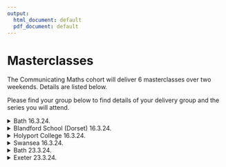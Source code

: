 ```yaml
---
output:
  html_document: default
  pdf_document: default
---
```

# Masterclasses{-}
<!-- This is a spoiler in gitbook, html and epub formats, and normal text otherwise. -->

The Communicating Maths cohort will deliver 6 masterclasses over two weekends. Details are listed below.


Please find your group below to find details of your delivery group and the series you will attend.

<details>
<summary>Bath 16.3.24. </summary> 

::: {.information data-latex=""}
**Date:** *16.3.24*.

**Time:** *10:00-12:30*.

**Location:** *Bath University Campus*.

**Audience:** *Year 9, approx 100 participants*.

**University Mentor:** *Tam*.

**Masterclass Contact** *Chris Budd mascjb@bath.ac.uk*.

**Group Members:** *Jessica Smith, Freya Ong, Jamie Goas, Jon Stevens, Manasi Gaur and Mencia Berganza Zaragoza.*

**Initial pitch:** This group will pitch their initial ideas for their masterclass to the rest of the group at 12:20 on 7/3/24. You should prepare a 10 minute overview of your masterclass showing any relevant material. After this, you can expect to receive questions and feedback from your lecturers and peers for approx 10 minutes.

**Feedback:** After you have delivered your Masterclass you will receive verbal feedback, to support your written evaluation. This will be given by your mentor, who observed. Feedback slots will be approx 20 minutes long on 28/3/24. You will be expected to ask your mentor reflective questions to support your evaluation.

:::
</details>

<details>
<summary>Blandford School (Dorset) 16.3.24. </summary> 


::: {.information data-latex=""}
**Date:** *16.3.24*.

**Time:** *?*.

**Location:** *Blandford School*.

**Audience:** *?*.

**University Mentor:** *Ben*.

**Masterclass Contact** *Beth Hunt bhunt@blandfordschool.org.uk*.

**Group Members:** *Addie Baker, Julija Kazlauskaite,Oscar Harte, Ameen Hassan, Olivia Clarkson (Driver).*

**Initial pitch:** This group will pitch their initial ideas for their masterclass to the rest of the group at 12:40 on 7/3/24. You should prepare a 10 minute overview of your masterclass showing any relevant material. After this, you can expect to receive questions and feedback from your lecturers and peers for approx 10 minutes.

**Feedback:** After you have delivered your Masterclass you will receive verbal feedback, to support your written evaluation. This will be given by your mentor, who observed. Feedback slots will be approx 20 minutes long on 28/3/24. You will be expected to ask your mentor reflective questions to support your evaluation.

:::
</details>

<details>
<summary>Holyport College 16.3.24. </summary> 

::: {.information data-latex=""}
**Date:** *16.3.24*.

**Time:** *9:30-12:00*.

**Location:** *Holyport College*.

**Audience:** *Year 9, approx 45 participants*.

**University Mentor:** *Waleed (your assessor will be Sam Durbin from the Ri sdurbin@ri.ac.uk)*.

**Masterclass Contact** *Daniel Hubbard d.hubbard@holyportcollege.org.uk and Aisha Saeed a.saeed@holyportcollege.org.uk*.

**Group Members:** *Ethan Attwood, Hadiyah Qureshi, Matthew Hall, Ellie Smyth (Driver), Will Carpenter (Driver).*

**Initial pitch:** This group will pitch their initial ideas for their masterclass to the rest of the group at 12:20 on 8/3/24. You should prepare a 10 minute overview of your masterclass showing any relevant material. After this, you can expect to receive questions and feedback from your lecturers and peers for approx 10 minutes.

**Feedback:** After you have delivered your Masterclass you will receive verbal feedback, to support your written evaluation. This will be given by your assessor (Samantha Durbin), who observed. Feedback slots will be approx 20 minutes long on or around the 28/3/24, time mutually agreed. You will be expected to ask your assessor reflective questions to support your evaluation.
:::
</details>

<details>
<summary>Swansea 16.3.24. </summary> 


::: {.information data-latex=""}
**Date:** *16.3.24*.

**Time:** *?*.

**Location:** *Swansea University Campus*.

**Audience:** *?*.

**University Mentor:** *Waleed*.

**Masterclass Contact** *Sofya Lyakhova s.lyakhova@swansea.ac.uk*.

**Group Members:** *Ajay Bater, Jenna Benbow, Nina Peric, Dandan Zhang, Dylan Flanagan (Driver).*

**Initial pitch:** This group will pitch their initial ideas for their masterclass to the rest of the group at 12:40 on 8/3/24. You should prepare a 10 minute overview of your masterclass showing any relevant material. After this, you can expect to receive questions and feedback from your lecturers and peers for approx 10 minutes.

**Feedback:** After you have delivered your Masterclass you will receive verbal feedback, to support your written evaluation. This will be given by your mentor, who observed. Feedback slots will be approx 20 minutes long on 28/3/24. You will be expected to ask your mentor reflective questions to support your evaluation.

:::
</details>

<details>
<summary>Bath 23.3.24. </summary> 


::: {.information data-latex=""}
**Date:** *23.3.24*.

**Time:** *10:00-12:30*.

**Location:** *Bath University Campus*.

**Audience:** *Year 9, approx 100 participants*.

**University Mentor:** *Ben*.

**Masterclass Contact** *Chris Budd mascjb@bath.ac.uk*.

**Group Members:** *Alfie Robinson, Emily Howard, Kieran Breathnach, Liam Jones, Marta Breton de la Cierva, Leila Ingram-Smith*

**Initial pitch:** This group will pitch their initial ideas for their masterclass to the rest of the group at 13:15 on 8/3/24. You should prepare a 10 minute overview of your masterclass showing any relevant material. After this, you can expect to receive questions and feedback from your lecturers and peers for approx 10 minutes.

**Feedback:** After you have delivered your Masterclass you will receive verbal feedback, to support your written evaluation. This will be given by your mentor, who observed. Feedback slots will be approx 20 minutes long on 28/3/24. You will be expected to ask your mentor reflective questions to support your evaluation.
:::
</details>

<details>
<summary>Exeter 23.3.24. </summary> 

::: {.information data-latex=""}
**Date:** *23.3.24*.

**Time:** *9:30-12:00*.

**Location:** *Exeter School of Maths*.

**Audience:** *Year 9, approx 30 participants*.

**University Mentor:** *Tam*.

**Masterclass Contact** *Jo Events@exetermathematicsschool.ac.uk*

**Group Members:** *Lucia Garcia, Amy Best, Henry Reeves, Joe Addisson, Matt Landau (Driver)*

**Initial pitch:** This group will pitch their initial ideas for their masterclass to the rest of the group at 13:35 on 8/3/24. You should prepare a 10 minute overview of your masterclass showing any relevant material. After this, you can expect to receive questions and feedback from your lecturers and peers for approx 10 minutes.

**Feedback:** After you have delivered your Masterclass you will receive verbal feedback, to support your written evaluation. This will be given by your mentor, who observed. Feedback slots will be approx 20 minutes long on 28/3/24. You will be expected to ask your mentor reflective questions to support your evaluation.
:::
</details>


